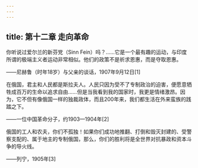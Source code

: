 ```yaml
---
---
---
```

title: 第十二章 走向革命
---




你听说过爱尔兰的新芬党（Sinn Fein）吗？……它是一个最有趣的运动，与印度所谓的极端主义者运动非常相似。他们的政策不是祈求恩惠，而是夺取恩惠。

——尼赫鲁（时年18岁）与父亲的谈话，1907年9月12日[1]

在俄国，君主和人民都是斯拉夫人。人民只因为受不了专制政治的迫害，便愿意牺牲成百万的生命以追求自由……但是当我看到我的国家时，我更是情绪激昂。因为，它不但有像俄国一样的独裁政体，而且200年来，我们都生活在外来蛮族的践踏之下。

——一位中国革命分子，约1903—1904年[2]

俄国的工人和农夫，你们不孤独！如果你们成功地推翻、打倒和毁灭封建的、受警察支配的、属于地主的专制俄国，那么，你们的胜利将是全世界对抗暴政和资本斗争的导火线。

——列宁，1905年[3]